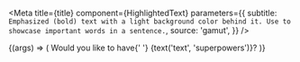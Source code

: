 
<Meta
  title={title}
  component={HighlightedText}
  parameters={{
    subtitle: `Emphasized (bold) text with a light background color behind it. Use to
showcase important words in a sentence.`,
    source: 'gamut',
  }}
/>

<Canvas>
  <Story name="HighlightedText">
    {(args) => (
      <Text fontSize="md">
        Would you like to have{' '}
        <HighlightedText>{text('text', 'superpowers')}</HighlightedText>?
      </Text>
    )}
  </Story>
</Canvas>

<Props of={HighlightedText} />
